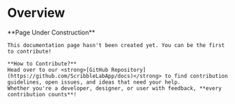 
# Overview

<Callout emoji="🚧">
    **Page Under Construction**

    This documentation page hasn't been created yet. You can be the first to contribute!

    **How to Contribute?**  
    Head over to our <strong>[GitHub Repository](https://github.com/ScribbleLabApp/docs)</strong> to find contribution guidelines, open issues, and ideas that need your help. 
    Whether you're a developer, designer, or user with feedback, **every contribution counts**!  
</Callout>